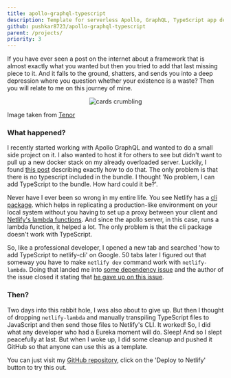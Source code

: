 ```yaml
---
title: apollo-graphql-typescript
description: Template for serverless Apollo, GraphQL, TypeScript app deployed on Netlify.
github: pushkar8723/apollo-graphql-typescript
parent: /projects/
priority: 3
---
```


If you have ever seen a post on the internet about a framework that is almost exactly what you wanted but then
you tried to add that last missing piece to it. And it falls to the ground, shatters, and sends you into a deep
depression where you question whether your existence is a waste? Then you will relate to me on this journey of mine.

<p align="center">
    <img alt="cards crumbling"
        style={{ marginBottom: 0 }}
        src="https://user-images.githubusercontent.com/2996493/82763567-5e85e300-9e26-11ea-8d0f-67736ab2dbc5.gif" />
    <br/>
    <div>
        Image taken from
        <a href="https://tenor.com/view/magic-cards-house-house-of-cards-trick-gif-10297539" target="_blank" rel="noreference noopener">Tenor</a>
    </div>
</p>

### What happened?

I recently started working with Apollo GraphQL and wanted to do a small side project on it. I also wanted to host
it for others to see but didn't want to pull up a new docker stack on my already overloaded server. Luckily, I found
[this post](https://www.apollographql.com/docs/apollo-server/deployment/netlify/) describing exactly how to do that.
The only problem is that there is no typescript included in the bundle. I thought 'No problem, I can add TypeScript to
the bundle. How hard could it be?'.

Never have I ever been so wrong in my entire life. You see Netlify has a [cli package](https://www.npmjs.com/package/netlify-cli).
which helps in replicating a production-like environment on your local system without you having to set up a proxy between
your client and [Netlify's lambda functions](https://docs.netlify.com/functions/overview/). And since the apollo server,
in this case, runs a lambda function, it helped a lot. The only problem is that the cli package doesn't work with TypeScript.

So, like a professional developer, I opened a new tab and searched 'how to add TypeScript to netlify-cli' on Google.
50 tabs later I figured out that someway you have to make `netlify dev` command work with `netlify-lambda`. Doing that
landed me into [some dependency issue](https://github.com/netlify/netlify-lambda/issues/142) and the author of the issue
closed it stating that [he gave up on this issue](https://github.com/netlify/netlify-lambda/issues/142#issuecomment-513524350).

### Then?

Two days into this rabbit hole, I was also about to give up. But then I thought of dropping `netlify-lambda` and
manually transpiling TypeScript files to JavaScript and then send those files to Netlify's CLI. It worked!
So, I did what any developer who had a Eureka moment will do. Sleep! And so I slept peacefully at last. But when
I woke up, I did some cleanup and pushed it GitHub so that anyone can use this as a template.

You can just visit my [GitHub repository](https://github.com/pushkar8723/apollo-graphql-typescript), click on the
'Deploy to Netlify' button to try this out.